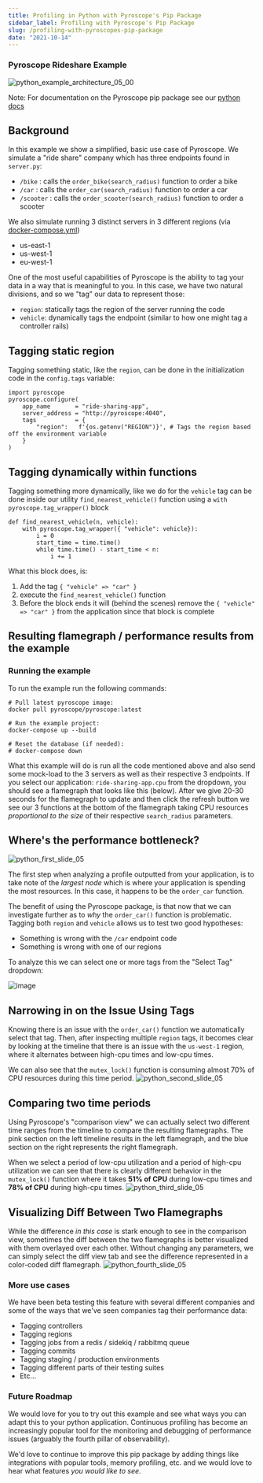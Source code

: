 ```yaml
---
title: Profiling in Python with Pyroscope's Pip Package
sidebar_label: Profiling with Pyroscope's Pip Package
slug: /profiling-with-pyroscopes-pip-package
date: "2021-10-14"
---
```


### Pyroscope Rideshare Example
![python_example_architecture_05_00](https://user-images.githubusercontent.com/23323466/135728737-0c5e54ca-1e78-4c6d-933c-145f441c96a9.gif)


Note: For documentation on the Pyroscope pip package see our [python docs](/docs/python)

## Background
In this example we show a simplified, basic use case of Pyroscope. We simulate a "ride share" company which has three endpoints found in `server.py`:
- `/bike`    : calls the `order_bike(search_radius)` function to order a bike
- `/car`     : calls the `order_car(search_radius)` function to order a car
- `/scooter` : calls the `order_scooter(search_radius)` function to order a scooter

We also simulate running 3 distinct servers in 3 different regions (via [docker-compose.yml](https://github.com/pyroscope-io/pyroscope/blob/main/examples/python/docker-compose.yml))
- us-east-1
- us-west-1
- eu-west-1

One of the most useful capabilities of Pyroscope is the ability to tag your data in a way that is meaningful to you. In this case, we have two natural divisions, and so we "tag" our data to represent those:
- `region`: statically tags the region of the server running the code
- `vehicle`: dynamically tags the endpoint (similar to how one might tag a controller rails)


## Tagging static region
Tagging something static, like the `region`, can be done in the initialization code in the `config.tags` variable:
```
import pyroscope
pyroscope.configure(
    app_name       = "ride-sharing-app",
    server_address = "http://pyroscope:4040",
    tags           = {
        "region":   f'{os.getenv("REGION")}', # Tags the region based off the environment variable
    }
)
```

## Tagging dynamically within functions
Tagging something more dynamically, like we do for the `vehicle` tag can be done inside our utility `find_nearest_vehicle()` function using a `with pyroscope.tag_wrapper()` block
```
def find_nearest_vehicle(n, vehicle):
    with pyroscope.tag_wrapper({ "vehicle": vehicle}):
        i = 0
        start_time = time.time()
        while time.time() - start_time < n:
            i += 1
```

What this block does, is:
1. Add the tag `{ "vehicle" => "car" }`
2. execute the `find_nearest_vehicle()` function
3. Before the block ends it will (behind the scenes) remove the `{ "vehicle" => "car" }` from the application since that block is complete

## Resulting flamegraph / performance results from the example
### Running the example
To run the example run the following commands:
```
# Pull latest pyroscope image:
docker pull pyroscope/pyroscope:latest

# Run the example project:
docker-compose up --build

# Reset the database (if needed):
# docker-compose down
```

What this example will do is run all the code mentioned above and also send some mock-load to the 3 servers as well as their respective 3 endpoints. If you select our application: `ride-sharing-app.cpu` from the dropdown, you should see a flamegraph that looks like this (below). After we give 20-30 seconds for the flamegraph to update and then click the refresh button we see our 3 functions at the bottom of the flamegraph taking CPU resources _proportional to the size_ of their respective `search_radius` parameters.

## Where's the performance bottleneck?
![python_first_slide_05](https://user-images.githubusercontent.com/23323466/135881284-c75a5b65-6151-44fb-a459-c1f9559cb51a.jpg)

The first step when analyzing a profile outputted from your application, is to take note of the _largest node_ which is where your application is spending the most resources. In this case, it happens to be the `order_car` function.

The benefit of using the Pyroscope package, is that now that we can investigate further as to _why_ the `order_car()` function is problematic. Tagging both `region` and `vehicle` allows us to test two good hypotheses:
- Something is wrong with the `/car` endpoint code
- Something is wrong with one of our regions

To analyze this we can select one or more tags from the "Select Tag" dropdown:

![image](https://user-images.githubusercontent.com/23323466/135525308-b81e87b0-6ffb-4ef0-a6bf-3338483d0fc4.png)

## Narrowing in on the Issue Using Tags
Knowing there is an issue with the `order_car()` function we automatically select that tag. Then, after inspecting multiple `region` tags, it becomes clear by looking at the timeline that there is an issue with the `us-west-1` region, where it alternates between high-cpu times and low-cpu times.

We can also see that the `mutex_lock()` function is consuming almost 70% of CPU resources during this time period.
![python_second_slide_05](https://user-images.githubusercontent.com/23323466/135805908-ae9a1650-51fc-457a-8c47-0b56e8538b08.jpg)

## Comparing two time periods
Using Pyroscope's "comparison view" we can actually select two different time ranges from the timeline to compare the resulting flamegraphs. The pink section on the left timeline results in the left flamegraph, and the blue section on the right represents the right flamegraph.

When we select a period of low-cpu utilization and a period of high-cpu utilization we can see that there is clearly different behavior in the `mutex_lock()` function where it takes **51% of CPU** during low-cpu times and **78% of CPU** during high-cpu times.
![python_third_slide_05](https://user-images.githubusercontent.com/23323466/135805969-55fdee40-fe0c-412d-9ec0-0bbc6a748ed4.jpg)

## Visualizing Diff Between Two Flamegraphs
While the difference _in this case_ is stark enough to see in the comparison view, sometimes the diff between the two flamegraphs is better visualized with them overlayed over each other. Without changing any parameters, we can simply select the diff view tab and see the difference represented in a color-coded diff flamegraph.
![python_fourth_slide_05](https://user-images.githubusercontent.com/23323466/135805986-594ffa3b-e735-4f91-875d-4f76fdff2b60.jpg)

### More use cases
We have been beta testing this feature with several different companies and some of the ways that we've seen companies tag their performance data:
- Tagging controllers
- Tagging regions
- Tagging jobs from a redis / sidekiq / rabbitmq queue
- Tagging commits
- Tagging staging / production environments
- Tagging different parts of their testing suites
- Etc...

### Future Roadmap
We would love for you to try out this example and see what ways you can adapt this to your python application. Continuous profiling has become an increasingly popular tool for the monitoring and debugging of performance issues (arguably the fourth pillar of observability).

We'd love to continue to improve this pip package by adding things like integrations with popular tools, memory profiling, etc. and we would love to hear what features _you would like to see_.
